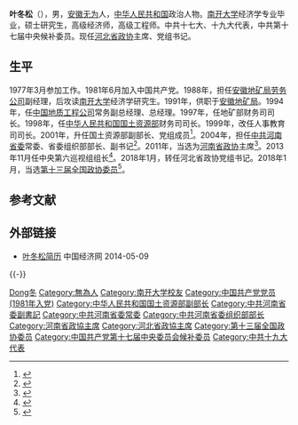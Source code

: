 '''叶冬松'''（{{bd|1958年|11月||catIdx=Ye葉}}），男，[[安徽省|安徽]][[无为县|无为]]人，[[中华人民共和国|中华人民共和国]]政治人物。[[南开大学|南开大学]]经济学专业毕业，硕士研究生，高级经济师，高级工程师。中共十七大、十九大代表，中共第十七届中央候补委员。现任[[河北省政协|河北省政协]]主席、党组书记。

== 生平 ==
1977年3月参加工作。1981年6月加入中国共产党。1988年，担任[[安徽地矿局劳务公司|安徽地矿局劳务公司]]副经理，后攻读[[南开大学|南开大学]]经济学研究生。1991年，供职于[[安徽地矿局|安徽地矿局]]。1994年，任[[中国地质工程公司|中国地质工程公司]]常务副总经理、总经理。1997年，任地矿部财务司司长。1998年，任[[中华人民共和国国土资源部|中华人民共和国国土资源部]]财务司司长。1999年，改任人事教育司司长。2001年，升任国土资源部副部长、党组成员<ref>{{cite web|title=国土资源部副部长叶冬松：我国探矿权采矿权市场建设基本成熟|url=http://news.xinhuanet.com/zhengfu/2003-01/06/content_679651.htm|publisher=新华网|accessdate=2012-03-03|archive-date=2017-04-21|archive-url=https://web.archive.org/web/20170421130230/http://news.xinhuanet.com/zhengfu/2003-01/06/content_679651.htm|dead-url=no}}</ref>。2004年，担任[[中共河南省委|中共河南省委]]常委、省委组织部部长、副书记<ref>{{cite web|title=叶冬松同志简历 叶冬松任河南省委副书记|url=http://news.iqilu.com/china/gedi/2010/0714/276462.html|publisher=齐鲁网|accessdate=2012-03-03|deadurl=yes|archiveurl=https://web.archive.org/web/20100716073913/http://news.iqilu.com/china/gedi/2010/0714/276462.html|archivedate=2010-07-16}}</ref>。2011年，当选为[[河南省政协|河南省政协]]主席<ref>{{cite web|title=叶冬松当选河南省政协主席|url=http://news.xinhuanet.com/politics/2011-01/21/c_121009289.htm|publisher=新华网|accessdate=2012-03-03|archive-date=2012-03-06|archive-url=https://web.archive.org/web/20120306075032/http://news.xinhuanet.com/politics/2011-01/21/c_121009289.htm|dead-url=no}}</ref>。2013年11月任中央第六巡视组组长<ref>{{cite web|accessdate=2014-06-08|url=http://district.ce.cn/newarea/sddy/201311/01/t20131101_1697477.shtml|title=叶冬松任中央第六巡视组组长 赵文波任副组长|publisher=中国经济网|archive-date=2013-11-06|archive-url=https://web.archive.org/web/20131106052635/http://district.ce.cn/newarea/sddy/201311/01/t20131101_1697477.shtml|dead-url=no}}</ref>。2018年1月，转任河北省政协党组书记。2018年1月，当选[[第十三届全国政协委员|第十三届全国政协委员]]<ref>{{Cite web|url=http://sports.163.com/18/0126/06/D92BRKK400051C89.html|title=中国人民政治协商会议第十三届全国委员会委员名单|accessdate=2018-01-26|last=|work=网易|archive-url=https://web.archive.org/web/20180127143232/http://sports.163.com/18/0126/06/D92BRKK400051C89.html|archive-date=2018-01-27|dead-url=yes}}</ref>。

== 参考文献 ==
{{reflist}}

== 外部链接 ==
* [http://district.ce.cn/newarea/sddy/201301/28/t20130128_24069470.shtml 叶冬松简历]{{Wayback|url=http://district.ce.cn/newarea/sddy/201301/28/t20130128_24069470.shtml |date=20140508175706 }} 中国经济网 2014-05-09

{{-}}
{{start box}}
{{s-par|prc-lcppcc}}
{{s-before|[[付志方|付志方]]}}
{{s-title|[[中国人民政治协商会议河北省委员会|中国人民政治协商会议河北省委员会]]主席|2018年1月－}}
{{s-inc}}
{{s-before|[[王全书|王全书]]}}
{{s-title|[[中国人民政治协商会议河南省委员会|中国人民政治协商会议河南省委员会]]主席|2011年1月－2018年1月}}
{{s-after|[[刘伟_(1958年)|刘伟]]}}
{{s-ppo|cpc}}
{{s-before|[[陈全国|陈全国]]|rows=2}}
{{s-title|[[中国共产党河南省委员会|中国共产党河南省委员会]]专职副书记|2009年11月－2011年10月}}
{{s-after|[[邓凯|邓凯]]|rows=2}}
{{s-title|[[中国共产党河南省委员会|中国共产党河南省委员会]]组织部部长|2004年1月－2011年4月}}
{{end box}}

{{河北省领导人}}
{{中华人民共和国河北省正职领导人|nocat}}
{{中华人民共和国河南省正职领导人|nocat}}
{{1998届中央党校一年制中青年干部培训班}}

{{Authority control}}
{{DEFAULTSORT:Ye葉}}
[[Category:葉姓|Dong冬]]
[[Category:無為人|Category:無為人]]
[[Category:南开大学校友|Category:南开大学校友]]
[[Category:中国共产党党员_(1981年入党)|Category:中国共产党党员 (1981年入党)]]

[[Category:中华人民共和国国土资源部副部长|Category:中华人民共和国国土资源部副部长]]
[[Category:中共河南省委副書記|Category:中共河南省委副書記]]
[[Category:中共河南省委常委|Category:中共河南省委常委]]
[[Category:中共河南省委组织部部长|Category:中共河南省委组织部部长]]
[[Category:河南省政協主席|Category:河南省政協主席]]
[[Category:河北省政協主席|Category:河北省政協主席]]
[[Category:第十三届全国政协委员|Category:第十三届全国政协委员]]
[[Category:中国共产党第十七届中央委员会候补委员|Category:中国共产党第十七届中央委员会候补委员]]
[[Category:中共十九大代表|Category:中共十九大代表]]